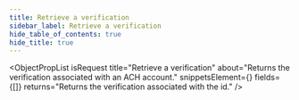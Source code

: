 ```yaml
---
title: Retrieve a verification
sidebar_label: Retrieve a verification
hide_table_of_contents: true
hide_title: true
---
```



<ObjectPropList
  isRequest
  title="Retrieve a verification"
  about="Returns the verification associated with an ACH account."
  snippetsElement={<VerificationRetrieve />}
  fields={[]}
  returns="Returns the verification associated with the id."
/>
